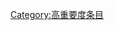 {{catmore1|[[Wikipedia:互联网专题|Wikipedia:互联网专题]]}}
{{Articles by Importance|topic=互联网|project=互联网|format=TOC}}
{{emptycat}}

[[Category:高重要度条目|Category:高重要度条目]]